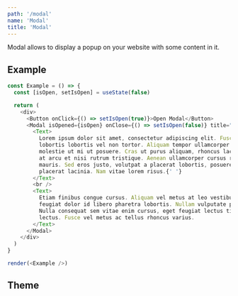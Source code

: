 ```yaml
---
path: '/modal'
name: 'Modal'
title: 'Modal'
---
```


Modal allows to display a popup on your website with some content in it.

## Example

```js
const Example = () => {
  const [isOpen, setIsOpen] = useState(false)

  return (
    <div>
      <Button onClick={() => setIsOpen(true)}>Open Modal</Button>
      <Modal isOpened={isOpen} onClose={() => setIsOpen(false)} title="This is the modal's title">
        <Text>
          Lorem ipsum dolor sit amet, consectetur adipiscing elit. Fusce quis felis quis lorem
          lobortis lobortis vel non tortor. Aliquam tempor ullamcorper dolor vel ultricies. Etiam
          molestie ut mi ut posuere. Cras ut purus aliquam, rhoncus lacus quis, tristique mi. Nunc
          at arcu et nisi rutrum tristique. Aenean ullamcorper cursus rutrum. Praesent id maximus
          mauris. Sed eros justo, volutpat a placerat lobortis, posuere nec neque. Ut condimentum
          placerat lacinia. Nam vitae lorem risus.{' '}
        </Text>
        <br />
        <Text>
          Etiam finibus congue cursus. Aliquam vel metus at leo vestibulum rhoncus ac nec purus. Sed
          feugiat dolor id libero pharetra lobortis. Nullam vulputate pharetra odio ac malesuada.
          Nulla consequat sem vitae enim cursus, eget feugiat lectus tincidunt. Quisque at placerat
          lectus. Fusce vel metus ac tellus rhoncus varius.
        </Text>
      </Modal>
    </div>
  )
}

render(<Example />)
```

## Theme

<Theme name="components.modal" />
